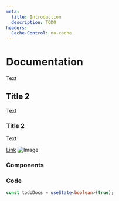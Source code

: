 ```yaml
---
meta:
  title: Introduction
  description: TODO
headers:
  Cache-Control: no-cache
---
```


# Documentation

Text

## Title 2

Text

### Title 2

Text

[Link](/docs)
![Image](https://via.placeholder.com/1000x500.png?text=Image)

### Components


<PreviewButtons />

### Code

```ts
const todoDocs = useState<boolean>(true);
```
